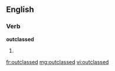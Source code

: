 ==English==

===Verb===
'''outclassed'''

# {{past of|[[outclass]]}}

[[fr:outclassed]]
[[mg:outclassed]]
[[vi:outclassed]]